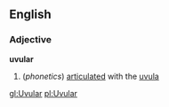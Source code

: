 ==English==
===Adjective===
'''uvular'''

#(''phonetics'') [[articulate]]d with the [[uvula]]

[[gl:Uvular]]
[[pl:Uvular]]
